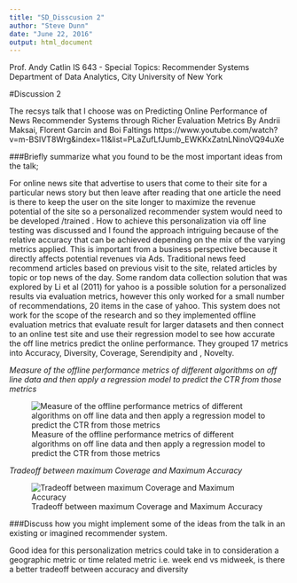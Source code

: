 ---
title: "SD_Disscusion 2"
author: "Steve Dunn"
date: "June 22, 2016"
output: html_document
---

Prof. Andy Catlin
IS 643 - Special Topics: Recommender Systems
Department of Data Analytics, City University of New York


#Discussion 2


The recsys talk that I choose was on Predicting Online Performance of News Recommender Systems through Richer Evaluation Metrics
By Andrii Maksai, Florent Garcin and Boi Faltings
https://www.youtube.com/watch?v=m-BSIVT8Wrg&index=11&list=PLaZufLfJumb_EWKKxZatnLNinoVQ94uXe 


###Briefly summarize what you found to be the most important ideas from the talk;

For online news site that advertise to users that come to their site for a particular news story but then leave after reading that one article the need is there to keep the user on the site longer to maximize the revenue potential of the site so a personalized recommender system would need to be developed /trained . How to achieve this personalization via off line testing was discussed and I found the approach intriguing because of the relative accuracy that can be achieved depending on the mix of the varying metrics applied. This is important from a business perspective because it directly affects potential revenues via Ads. Traditional news feed recommend articles based on previous visit to the site, related articles by topic or top news of the day. Some random data collection solution that was explored by Li et al (2011) for yahoo is a possible solution for a personalized results via evaluation metrics, however this only worked for a small number of recommendations, 20 items in the case of yahoo. This system does not work for the scope of the research and so they implemented offline evaluation metrics that evaluate result for  larger datasets  and then  connect to an online test site and use their regression model to see  how accurate the off line metrics predict the online performance. They grouped 17 metrics into Accuracy, Diversity, Coverage, Serendipity and , Novelty.


*Measure of the offline performance metrics of different algorithms on off line data and then apply a regression model to predict the CTR from those metrics*

![Measure of the offline performance metrics of different algorithms on off line data and then apply a regression model to predict the CTR from those metrics](assign2_pic1.png)

*Tradeoff between maximum Coverage and Maximum Accuracy*

![Tradeoff between maximum Coverage and Maximum Accuracy](assign2_pic2.png)

###Discuss how you might implement some of the ideas from the talk in an existing or imagined recommender system.  

Good idea for this personalization metrics could take in to consideration a geographic metric or time related metric i.e. week end vs midweek, is there a better tradeoff between accuracy and diversity 

